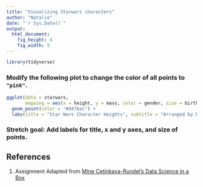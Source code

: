 ```yaml
---
title: "Visualizing Starwars characters"
author: "Natalie"
date: "`r Sys.Date()`"
output: 
  html_document: 
    fig_height: 4
    fig_width: 9
---
```


```r
library(tidyverse)
```

### Modify the following plot to change the color of all points to `"pink"`.

```r
ggplot(data = starwars, 
       mapping = aes(x = height, y = mass, color = gender, size = birth_year)) +
  geom_point(color = "#d47bac") +
  labs(title = "Star Wars Character Heights", subtitle = "Arranged by Birth Year", size = "Birth year (years)", x = "Height (meters)", y = "Mass (kg)")
```

### Stretch goal: Add labels for title, x and y axes, and size of points.

## References {#references}
1. Assignment Adapted from [Mine Cetinkaya-Rundel's Data Science in a Box](https://github.com/rstudio-education/datascience-box)